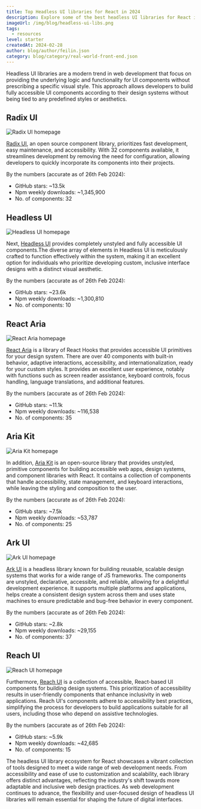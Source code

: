 ```yaml
---
title: Top Headless UI libraries for React in 2024
description: Explore some of the best headless UI libraries for React in 2024.
imageUrl: /img/blog/headless-ui-libs.png
tags:
  - resources
level: starter
createdAt: 2024-02-28
author: blog/author/feilin.json
category: blog/category/real-world-front-end.json
---
```


Headless UI libraries are a modern trend in web development that focus on providing the underlying logic and functionality for UI components without prescribing a specific visual style. This approach allows developers to build fully accessible UI components according to their design systems without being tied to any predefined styles or aesthetics.

## Radix UI

![Radix UI homepage](/img/blog/headless-ui-libraries/radix-ui.jpg)

[Radix UI](https://www.radix-ui.com/), an open source component library, prioritizes fast development, easy maintenance, and accessibility. With 32 components available, it streamlines development by removing the need for configuration, allowing developers to quickly incorporate its components into their projects.

By the numbers (accurate as of 26th Feb 2024):

- GitHub stars: ~13.5k
- Npm weekly downloads: ~1,345,900
- No. of components: 32

## Headless UI

![Headless UI homepage](/img/blog/headless-ui-libraries/headless-ui.jpg)

Next, [Headless UI](https://headlessui.com/) provides completely unstyled and fully accessible UI components.The diverse array of elements in Headless UI is meticulously crafted to function effectively within the system, making it an excellent option for individuals who prioritize developing custom, inclusive interface designs with a distinct visual aesthetic.

By the numbers (accurate as of 26th Feb 2024):

- GitHub stars: ~23.6k
- Npm weekly downloads: ~1,300,810
- No. of components: 10

## React Aria

![React Aria homepage](/img/blog/headless-ui-libraries/react-aria.jpg)

[React Aria](https://react-spectrum.adobe.com/react-aria/) is a library of React Hooks that provides accessible UI primitives for your design system. There are over 40 components with built-in behavior, adaptive interactions, accessibility, and internationalization, ready for your custom styles. It provides an excellent user experience, notably with functions such as screen reader assistance, keyboard controls, focus handling, language translations, and additional features.

By the numbers (accurate as of 26th Feb 2024):

- GitHub stars: ~11.1k
- Npm weekly downloads: ~116,538
- No. of components: 35

## Aria Kit

![Aria Kit homepage](/img/blog/headless-ui-libraries/aria-kit.jpg)

In addition, [Aria Kit](https://ariakit.org/) is an open-source library that provides unstyled, primitive components for building accessible web apps, design systems, and component libraries with React. It contains a collection of components that handle accessibility, state management, and keyboard interactions, while leaving the styling and composition to the user.

By the numbers (accurate as of 26th Feb 2024):

- GitHub stars: ~7.5k
- Npm weekly downloads: ~53,787
- No. of components: 25

## Ark UI

![Ark UI homepage](/img/blog/headless-ui-libraries/ark-ui.jpg)

[Ark UI](https://ark-ui.com/) is a headless library known for building reusable, scalable design systems that works for a wide range of JS frameworks. The components are unstyled, declarative, accessible, and reliable, allowing for a delightful development experience. It supports multiple platforms and applications, helps create a consistent design system across them and uses state machines to ensure predictable and bug-free behavior in every component.

By the numbers (accurate as of 26th Feb 2024):

- GitHub stars: ~2.8k
- Npm weekly downloads: ~29,155
- No. of components: 37

## Reach UI

![Reach UI homepage](/img/blog/headless-ui-libraries/reach-ui.jpg)

Furthermore, [Reach UI](https://reach.tech/) is a collection of accessible, React-based UI components for building design systems. This prioritization of accessibility results in user-friendly components that enhance inclusivity in web applications. Reach UI's components adhere to accessibility best practices, simplifying the process for developers to build applications suitable for all users, including those who depend on assistive technologies.

By the numbers (accurate as of 26th Feb 2024):

- GitHub stars: ~5.9k
- Npm weekly downloads: ~42,685
- No. of components: 15

The headless UI library ecosystem for React showcases a vibrant collection of tools designed to meet a wide range of web development needs. From accessibility and ease of use to customization and scalability, each library offers distinct advantages, reflecting the industry's shift towards more adaptable and inclusive web design practices. As web development continues to advance, the flexibility and user-focused design of headless UI libraries will remain essential for shaping the future of digital interfaces.
